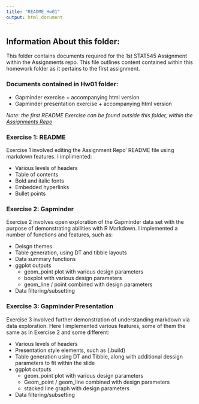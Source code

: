 ```yaml
---
title: "README_Hw01"
output: html_document
---
```


## Information About this folder:

This folder contains documents required for the 1st STAT545 Assignment within the Assignments repo. This file outlines content contained within this homework folder as it pertains to the first assignment.

### Documents contained in Hw01 folder:
* Gapminder exercise + accompanying html version
* Gapminder presentation exercise + accompanying html version

*Note: the first README Exercise can be found outside this folder, within the [Assignments Repo](https://github.com/STAT545-UBC-hw-2019-20/stat545-hw-jacobgerlofs)*

### Exercise 1: README

Exercise 1 involved editing the Assignment Repo' README file using markdown features. I implimented:

* Various levels of headers
* Table of contents
* Bold and italic fonts
* Embedded hyperlinks
* Bullet points

### Exercise 2: Gapminder

Exercise 2 involves open exploration of the Gapminder data set with the purpose of demonstrating abilities with R Markdown. I implemented a number of functions and features, such as:

* Deisgn themes
* Table generation, using DT and tibble layouts
* Data summary functions
* ggplot outputs
  * geom_point plot with various design parameters
  * boxplot with various design parameters
  * geom_line / point combined with design parameters
* Data filtering/subsetting

### Exercise 3: Gapminder Presentation

Exercise 3 involved further demonstration of understanding markdown via data exploration. Here I implemented various features, some of them the same as in Exercise 2 and some different:

* Various levels of headers
* Presentation style elements, such as {.build}
* Table generation using DT and Tibble, along with additional dessign parameters to fit within the slide
* ggplot outputs
  * geom_point plot with various design parameters
  * Geom_point / geom_line combined with design parameters
  * stacked line graph with design parameters
* Data filtering/subsetting
